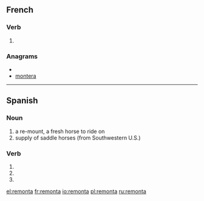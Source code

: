 ==French==

===Verb===
{{fr-verb-form}}

# {{form of|[[third-person|Third-person]] [[singular]] [[past historic]]|remonter|lang=French}}

===Anagrams===
* {{alphagram|aemnort}}
* [[montera#French|montera]]

----

==Spanish==

===Noun===
{{es-noun-f}}

# a re-mount, a fresh horse to ride on
# supply of saddle horses (from Southwestern U.S.)

===Verb===
{{es-verb-form|remontar}}
 
# {{es-verb form of|ending=ar|mood=imperative|sense=affirmative|pers=2|formal=no|number=singular|[[remontar]]}}
# {{es-verb form of|ending=ar|mood=indicative|tense=present|pers=2|formal=yes|number=singular|[[remontar]]}}
# {{es-verb form of|ending=ar|mood=indicative|tense=present|pers=3|number=singular|[[remontar]]}}

[[el:remonta]]
[[fr:remonta]]
[[io:remonta]]
[[pl:remonta]]
[[ru:remonta]]